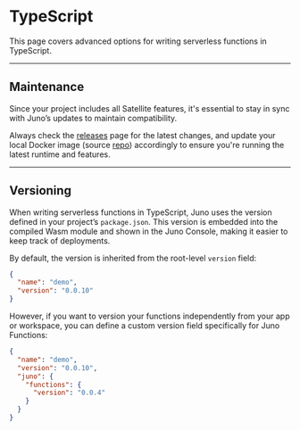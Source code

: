 # TypeScript

This page covers advanced options for writing serverless functions in TypeScript.

---

## Maintenance

Since your project includes all Satellite features, it's essential to stay in sync with Juno’s updates to maintain compatibility.

Always check the [releases](https://github.com/junobuild/juno/releases) page for the latest changes, and update your local Docker image (source [repo](https://github.com/junobuild/juno-docker)) accordingly to ensure you're running the latest runtime and features.


<Caution />

---

## Versioning

When writing serverless functions in TypeScript, Juno uses the version defined in your project’s `package.json`. This version is embedded into the compiled Wasm module and shown in the Juno Console, making it easier to keep track of deployments.

By default, the version is inherited from the root-level `version` field:

```json
{
  "name": "demo",
  "version": "0.0.10"
}
```

However, if you want to version your functions independently from your app or workspace, you can define a custom version field specifically for Juno Functions:

```json
{
  "name": "demo",
  "version": "0.0.10",
  "juno": {
    "functions": {
      "version": "0.0.4"
    }
  }
}
```


<Versioning />
